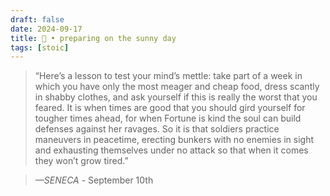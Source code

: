 ```yaml
---
draft: false 
date: 2024-09-17
title: 🗿 • preparing on the sunny day
tags: [stoic]
---
```


>  “Here’s a lesson to test your mind’s mettle: take part of a week in which you have only the most meager and cheap food, dress scantly in shabby clothes, and ask yourself if this is really the worst that you feared. It is when times are good that you should gird yourself for tougher times ahead, for when Fortune is kind the soul can build defenses against her ravages. So it is that soldiers practice maneuvers in peacetime, erecting bunkers with no enemies in sight and exhausting themselves under no attack so that when it comes they won’t grow tired.”

> *—SENECA* - September 10th